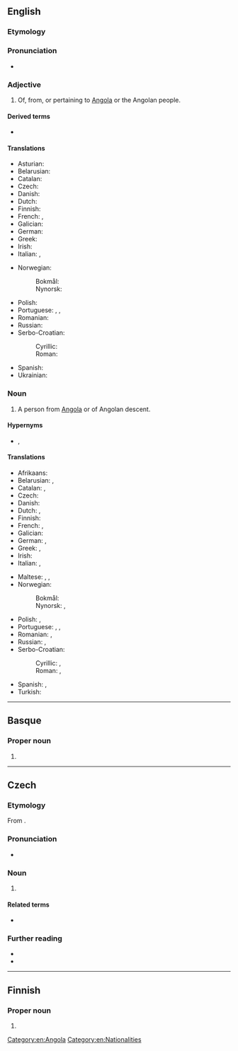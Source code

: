 {{also|angolan}}
==English==

===Etymology===
{{suffix|en|Angola|n}}

===Pronunciation===
* {{a|US}} {{IPA|en|/æŋˈɡoʊlən/}}

===Adjective===
{{en-adj|-}}

# Of, from, or pertaining to [[Angola]] or the Angolan people.

====Derived terms====
* {{l|en|Angolanness}}

====Translations====
{{trans-top|of, from or pertaining to Angola or its people}}
* Asturian: {{t+|ast|angolanu}}
* Belarusian: {{t|be|анго́льскі|m|sc=Cyrl}}
* Catalan: {{t+|ca|angolès}}
* Czech: {{t+|cs|angolský}}
* Danish: {{t|da|angolansk}}
* Dutch: {{t+|nl|Angolees}}
* Finnish: {{t+|fi|angolalainen}}
* French: {{t+|fr|angolais}}, {{t+|fr|angolaise|f}}
* Galician: {{t|gl|angolano}}
* German: {{t+|de|angolanisch}}
* Greek: {{t+|el|ανγκολέζικος}}
* Irish: {{t|ga|Angólach}}
* Italian: {{t+|it|angolano}}, {{t|it|angolese}}
{{trans-mid}}
* Norwegian:
*: Bokmål: {{t|nb|angolansk}}
*: Nynorsk: {{t+|nn|angolansk}}
* Polish: {{t+|pl|angolski|m}}
* Portuguese: {{t+|pt|angola}}, {{t+|pt|angolano}}, {{t+|pt|angolense}}
* Romanian: {{t+|ro|angolez}}
* Russian: {{t+|ru|анго́льский}}
* Serbo-Croatian:
*: Cyrillic: {{t|sh|анголски}}
*: Roman: {{t+|sh|àngolskī}}
* Spanish: {{t+|es|angoleño}}
* Ukrainian: {{t|uk|анго́льський|m|sc=Cyrl}}
{{trans-bottom}}

===Noun===
{{en-noun}}

# A person from [[Angola]] or of Angolan descent.

====Hypernyms====
* {{l|en|sub-Saharan}}, {{l|en|African}}

====Translations====
{{trans-top|person from Angola or of Angolan descent}}
* Afrikaans: {{t|af|Angolees}}
* Belarusian: {{t|be|анго́лец|m|sc=Cyrl}}, {{t|be|анго́лка|f|sc=Cyrl}}
* Catalan: {{t+|ca|angolès|m}}, {{t+|ca|angolesa|f}}
* Czech: {{t+|cs|Angolan|m}}
* Danish: {{t|da|angolaner|c}}
* Dutch: {{t+|nl|Angolees|m}}, {{t+|nl|Angolese|f}}
* Finnish: {{t+|fi|angolalainen}}
* French: {{t+|fr|Angolais|m}}, {{t+|fr|Angolaise|f}}
* Galician: {{t|gl|angolano}}
* German: {{t+|de|Angolaner|m}}, {{t+|de|Angolanerin|f}}
* Greek: {{t+|el|Ανγκολέζος|m}}, {{t+|el|Ανγκολέζα|f}}
* Irish: {{t|ga|Angólach|m}}
* Italian: {{t+|it|angolano|m}}, {{t+|it|angolana|f}}
{{trans-mid}}
* Maltese: {{t|mt|Angolan|m}}, {{t|mt|Angolana|f}}, {{t|mt|Angolani|p}}
* Norwegian:
*: Bokmål: {{t+|nb|angolaner|m}}
*: Nynorsk: {{t+|nn|angolan|m}}, {{t+|nn|angolanar|m}}
* Polish: {{t+|pl|Angolczyk|m-pr}}, {{t+|pl|Angolka|f}}
* Portuguese: {{t+|pt|angola|m|f}}, {{t+|pt|angolano|m}}, {{t+|pt|angolense|m|f}}
* Romanian: {{t+|ro|angolez|m}}, {{t+|ro|angoleză|f}}
* Russian: {{t+|ru|анго́лец|m}}, {{t+|ru|анго́лка|f}}
* Serbo-Croatian:
*: Cyrillic: {{t|sh|Анголац|m}}, {{t|sh|Анголка|f}}
*: Roman: {{t+|sh|Angólac|m}}, {{t|sh|Àngōlka|f}}
* Spanish: {{t+|es|angoleño|m}}, {{t+|es|angoleña|f}}
* Turkish: {{t+|tr|Angolalı}}
{{trans-bottom}}

[[Category:en:Angola]]
[[Category:en:Nationalities]]

----

==Basque==

===Proper noun===
{{head|eu|proper noun form}}

# {{inflection of|eu|Angola||ine|indef}}

----

==Czech==

===Etymology===
From {{affix|cs|Angola|-an}}.

===Pronunciation===
* {{cs-IPA}}

===Noun===
{{cs-noun|g=m-an|f=Angolanka}}

# {{l|en|Angolan}}

====Related terms====
* {{l|cs|Angola}}

===Further reading===
* {{R:KNLA}}
* {{R:Nase rec|artno=6975|title=Obyvatelská jména tvořená ze jmen států a územních celků}}

{{C|cs|Male people|Nationalities}}

----

==Finnish==

===Proper noun===
{{head|fi|proper noun form}}

# {{fi-form of|Angola|case=genitive|pl=singular}}